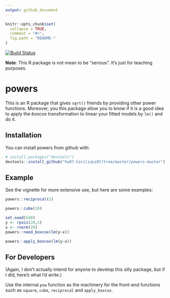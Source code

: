 ---
output: github_document
---

<!-- README.md is generated from README.Rmd. Please edit that file -->

```{r, echo = FALSE}
knitr::opts_chunk$set(
  collapse = TRUE,
  comment = "#>",
  fig.path = "README-"
)
```

[![Build Status](https://travis-ci.org/vincenzocoia/powers.svg?branch=master)](https://travis-ci.org/vincenzocoia/powers)

__Note__: This R package is not mean to be "serious". It's just for teaching purposes. 

# powers

This is an R package that gives `sqrt()` friends by providing other power functions. Moreover, you this package allow you to know if it is a good idea to apply the *boxcox* transformation to linear your fitted models by `lm()` and do it. 

## Installation

You can install powers from github with:

```{r gh-installation, eval = FALSE}
# install.packages("devtools")
devtools::install_github("hw07-CeciliaLe07/tree/master/powers-master")
```

## Example

See the vignette for more extensive use, but here are some examples:

```{r example_I}
powers::reciprocal(2)
```

```{r example_II}
powers::cube(10)
```

```{r example_III}
set.seed(548)
y <- rpois(20,5)
x <- rnorm(20)
powers::need_boxcox(lm(y~x))
```
```{r example_VI}
powers::apply_boxcox(lm(y~x))
```

## For Developers

(Again, I don't actually intend for anyone to develop this silly package, but if I did, here's what I'd write.)

Use the internal `pow` function as the machinery for the front-end functions such as `square`, `cube`, `reciprocal` and `apply_boxcox`. 
